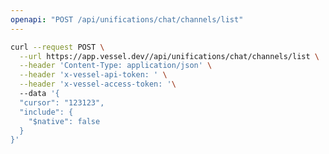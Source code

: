 ```yaml
---
openapi: "POST /api/unifications/chat/channels/list"
---
```


<RequestExample>

```bash Request
curl --request POST \
  --url https://app.vessel.dev//api/unifications/chat/channels/list \
  --header 'Content-Type: application/json' \
  --header 'x-vessel-api-token: ' \
  --header 'x-vessel-access-token: '\ 
  --data '{
  "cursor": "123123",
  "include": {
    "$native": false
  }
}'
```

</RequestExample>


      